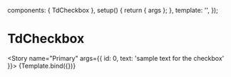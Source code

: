 <!-- TdCheckbox.stories.mdx-->



<Meta title="Atoms/TdCheckbox" component={TdCheckbox} />

  components: { TdCheckbox },
  setup() {
    return { args };
  },
  template: '<TdCheckbox v-bind="args" />',
});

# TdCheckbox

<Story name="Primary"
  args={{
    id: 0,
    text: 'sample text for the checkbox'
  }}>
  {Template.bind({})}
</Story>